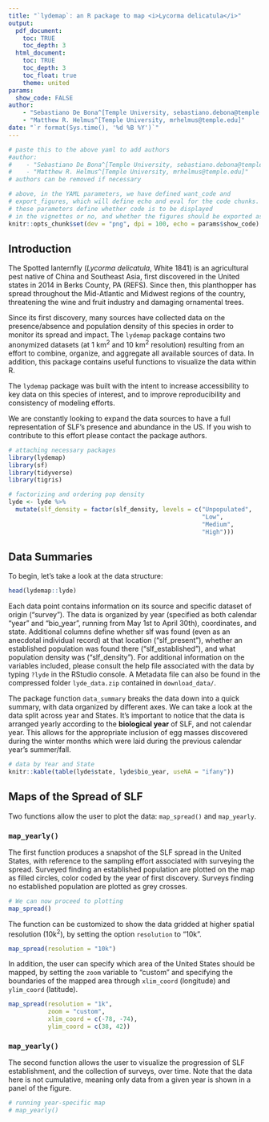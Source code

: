 ```yaml
---
title: "`lydemap`: an R package to map <i>Lycorma delicatula</i>"
output:
  pdf_document:
    toc: TRUE
    toc_depth: 3
  html_document:
    toc: TRUE
    toc_depth: 3
    toc_float: true
    theme: united
params:
  show_code: FALSE
author: 
    - "Sebastiano De Bona^[Temple University, sebastiano.debona@temple.edu]"
    - "Matthew R. Helmus^[Temple University, mrhelmus@temple.edu]"
date: "`r format(Sys.time(), '%d %B %Y')`"
---
```


```r
# paste this to the above yaml to add authors
#author: 
#    - "Sebastiano De Bona^[Temple University, sebastiano.debona@temple.edu]"
#    - "Matthew R. Helmus^[Temple University, mrhelmus@temple.edu]"
# authors can be removed if necessary

# above, in the YAML parameters, we have defined want_code and 
# export_figures, which will define echo and eval for the code chunks.
# these parameters define whether code is to be displayed
# in the vignettes or no, and whether the figures should be exported as images, respectively.
knitr::opts_chunk$set(dev = "png", dpi = 100, echo = params$show_code)
```

## Introduction

The Spotted lanternfly (*Lycorma delicatula*, White 1841) is an agricultural pest native of China and Southeast Asia, first discovered in the United states in 2014 in Berks County, PA (REFS). Since then, this planthopper has spread throughout the Mid-Atlantic and Midwest regions of the country, threatening the wine and fruit industry and damaging ornamental trees.

Since its first discovery, many sources have collected data on the presence/absence and population density of this species in order to monitor its spread and impact. The `lydemap` package contains two anonymized datasets (at 1 km^2^ and 10 km^2^ resolution) resulting from an effort to combine, organize, and aggregate all available sources of data. In addition, this package contains useful functions to visualize the data within R.

The `lydemap` package was built with the intent to increase accessibility to key data on this species of interest, and to improve reproducibility and consistency of modeling efforts.

We are constantly looking to expand the data sources to have a full representation of SLF's presence and abundance in the US. If you wish to contribute to this effort please contact the package authors.

```r
# attaching necessary packages
library(lydemap)
library(sf)
library(tidyverse)
library(tigris)

# factorizing and ordering pop density
lyde <- lyde %>% 
  mutate(slf_density = factor(slf_density, levels = c("Unpopulated",
                                                      "Low",
                                                      "Medium",
                                                      "High")))
```

## Data Summaries

To begin, let's take a look at the data structure:

```r
head(lydemap::lyde)
```

Each data point contains information on its source and specific dataset of origin ("survey"). The data is organized by year (specified as both calendar "year" and "bio_year", running from May 1st to April 30th), coordinates, and state. Additional columns define whether slf was found (even as an anecdotal individual record) at that location ("slf_present"), whether an established population was found there ("slf_established"), and what population density was ("slf_density"). For additional information on the variables included, please consult the help file associated with the data by typing `?lyde` in the RStudio console. A Metadata file can also be found in the compressed folder `lyde_data.zip` contained in `download_data/`.

The package function `data_summary` breaks the data down into a quick summary, with data organized by different axes. We can take a look at the data split across year and States. It's important to notice that the data is arranged yearly according to the **biological year** of SLF, and not calendar year. This allows for the appropriate inclusion of egg masses discovered during the winter months which were laid during the previous calendar year's summer/fall. 

```r
# data by Year and State
knitr::kable(table(lyde$state, lyde$bio_year, useNA = "ifany"))
```


## Maps of the Spread of SLF

Two functions allow the user to plot the data: `map_spread()` and `map_yearly`.

### `map_yearly()`

The first function produces a snapshot of the SLF spread in the United States, with reference to the sampling effort associated with surveying the spread. Surveyed finding an established population are plotted on the map as filled circles, color coded by the year of first discovery. Surveys finding no established population are plotted as grey crosses.

```r
# We can now proceed to plotting
map_spread()
```

The function can be customized to show the data gridded at higher spatial resolution (10k^2^), by setting the option `resolution` to "10k".

```r
map_spread(resolution = "10k")
```

In addition, the user can specify which area of the United States should be mapped, by setting the `zoom` variable to "custom" and specifying the boundaries of the mapped area through `xlim_coord` (longitude) and `ylim_coord` (latitude).

```r
map_spread(resolution = "1k",
           zoom = "custom",
           xlim_coord = c(-78, -74),
           ylim_coord = c(38, 42))
```

### `map_yearly()`

The second function allows the user to visualize the progression of SLF establishment, and the collection of surveys, over time. Note that the data here is not cumulative, meaning only data from a given year is shown in a panel of the figure.

```r
# running year-specific map
# map_yearly()
```





